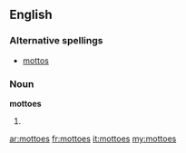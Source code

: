 ==English==

===Alternative spellings===
*[[mottos]]

===Noun===
'''mottoes'''

# {{plural of|[[motto]]}}

[[ar:mottoes]]
[[fr:mottoes]]
[[it:mottoes]]
[[my:mottoes]]